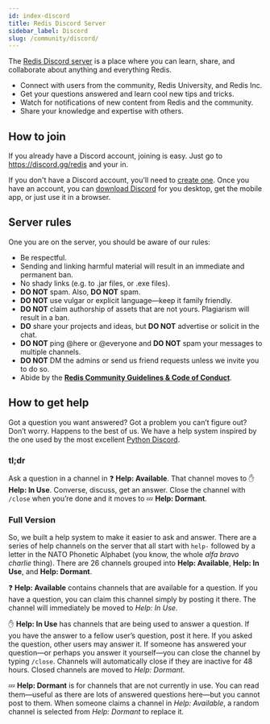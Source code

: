 ```yaml
---
id: index-discord
title: Redis Discord Server
sidebar_label: Discord
slug: /community/discord/
---
```


The [Redis Discord server](https://discord.gg/redis) is a place where you can learn, share, and collaborate about anything and everything Redis.

- Connect with users from the community, Redis University, and Redis Inc.
- Get your questions answered and learn cool new tips and tricks.
- Watch for notifications of new content from Redis and the community.
- Share your knowledge and expertise with others.


## How to join

If you already have a Discord account, joining is easy. Just go to https://discord.gg/redis and your in.

If you don't have a Discord account, you'll need to [create one](https://discord.com/register). Once you have an account, you can [download Discord](https://discord.com/) for you desktop, get the mobile app, or just use it in a browser.


## Server rules

One you are on the server, you should be aware of our rules:


- Be respectful.
- Sending and linking harmful material will result in an immediate and permanent ban.
- No shady links (e.g. to .jar files, or .exe files).
- **DO NOT** spam. Also, **DO NOT** spam.
- **DO NOT** use vulgar or explicit language—keep it family friendly.
- **DO NOT** claim authorship of assets that are not yours. Plagiarism will result in a ban.
- **DO** share your projects and ideas, but **DO NOT** advertise or solicit in the chat.
- **DO NOT** ping @here or @everyone and **DO NOT** spam your messages to multiple channels.
- **DO NOT** DM the admins or send us friend requests unless we invite you to do so.
- Abide by the **[Redis Community Guidelines & Code of Conduct](https://redis.com/community/community-guidelines-code-of-conduct/)**.

## How to get help

Got a question you want answered? Got a problem you can’t figure out? Don’t worry. Happens to the best of us. We have a help system inspired by the one used by the most excellent [Python Discord](https://pythondiscord.com/).

### tl;dr

Ask a question in a channel in :question: **Help: Available**. That channel moves to :raised_hand: **Help: In Use**. Converse, discuss, get an answer. Close the channel with `/close` when you’re done and it moves to :zzz: **Help: Dormant**.

### Full Version

So, we built a help system to make it easier to ask and answer. There are a series of help channels on the server that all start with `help-` followed by a letter in the NATO Phonetic Alphabet (you know, the whole *alfa bravo charlie* thing). There are 26 channels grouped into **Help: Available**, **Help: In Use**, and **Help: Dormant**.

:question: **Help: Available** contains channels that are available for a question. If you have a question, you can claim this channel simply by posting it there. The channel will immediately be moved to *Help: In Use*.

:raised_hand: **Help: In Use** has channels that are being used to answer a question. If you have the answer to a fellow user’s question, post it here. If you asked the question, other users may answer it. If someone has answered your question—or perhaps you answer it yourself—you can close the channel by typing `/close`. Channels will automatically close if they are inactive for 48 hours. Closed channels are moved to *Help: Dormant*.

:zzz:  **Help: Dormant** is for channels that are not currently in use. You can read them—useful as there are lots of answered questions here—but you cannot post to them. When someone claims a channel in *Help: Available*, a random channel is selected from *Help: Dormant* to replace it.
